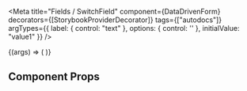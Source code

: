 
<Meta
  title="Fields / SwitchField"
  component={DataDrivenForm}
  decorators={[StorybookProviderDecorator]}
  tags={["autodocs"]}
  argTypes={{
    label: { control: "text" },
    options: { control: '' },
    initialValue: "value1"
  }}
/>

<Canvas>
  <Story
    name="SwitchField"
    args={{
      label: "Label",
      options: [
        {
          label: "Hodnota 1",
          value: "value1"
        },
        {
          label: "Hodnota 2",
          value: "value2"
        }
      ],
      initialValue: "value1"
    }}
  >
    {(args) => (
      <DataDrivenForm
        schema={getFieldWrapper({
          title: "SwitchField",
          sectionContent: [
            {
              component: "switch-field",
              name: "storybook.switchfield",
              options: args.options,
              initialValue: args.initialValue
            },
          ],
        })}
      />
    )}
  </Story>
</Canvas>

## Component Props

<ArgsTable of={SwitchField} />
